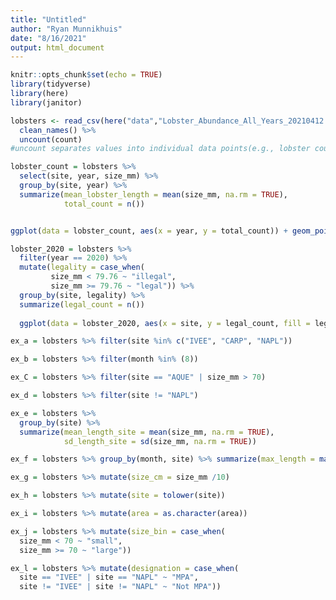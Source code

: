 ```yaml
---
title: "Untitled"
author: "Ryan Munnikhuis"
date: "8/16/2021"
output: html_document
---
```


```r
knitr::opts_chunk$set(echo = TRUE)
library(tidyverse)
library(here)
library(janitor)
```

```r
lobsters <- read_csv(here("data","Lobster_Abundance_All_Years_20210412.csv"), na = c("-99999", "")) %>% 
  clean_names() %>% 
  uncount(count)
#uncount separates values into individual data points(e.g., lobster count at 36g = 3, turns into 36g, 36g, 36g lobster.)

```

```r
lobster_count = lobsters %>% 
  select(site, year, size_mm) %>%
  group_by(site, year) %>% 
  summarize(mean_lobster_length = mean(size_mm, na.rm = TRUE), 
            total_count = n())


ggplot(data = lobster_count, aes(x = year, y = total_count)) + geom_point() + facet_wrap("site") + aes(color = site)
```
```r
lobster_2020 = lobsters %>% 
  filter(year == 2020) %>% 
  mutate(legality = case_when(
         size_mm < 79.76 ~ "illegal",
         size_mm >= 79.76 ~ "legal")) %>% 
  group_by(site, legality) %>% 
  summarize(legal_count = n()) 
         
  ggplot(data = lobster_2020, aes(x = site, y = legal_count, fill = legality)) + geom_col(position = "fill") + aes(color = legality)


```




```r
ex_a = lobsters %>% filter(site %in% c("IVEE", "CARP", "NAPL"))

ex_b = lobsters %>% filter(month %in% (8))

ex_C = lobsters %>% filter(site == "AQUE" | size_mm > 70)

ex_d = lobsters %>% filter(site != "NAPL")
```



```r
ex_e = lobsters %>% 
  group_by(site) %>%
  summarize(mean_length_site = mean(size_mm, na.rm = TRUE),
            sd_length_site = sd(size_mm, na.rm = TRUE))

ex_f = lobsters %>% group_by(month, site) %>% summarize(max_length = max(size_mm, na.rm = TRUE))

ex_g = lobsters %>% mutate(size_cm = size_mm /10)

ex_h = lobsters %>% mutate(site = tolower(site))

ex_i = lobsters %>% mutate(area = as.character(area))

ex_j = lobsters %>% mutate(size_bin = case_when(
  size_mm < 70 ~ "small",
  size_mm >= 70 ~ "large"))

ex_l = lobsters %>% mutate(designation = case_when(
  site == "IVEE" | site == "NAPL" ~ "MPA",
  site != "IVEE" | site != "NAPL" ~ "Not MPA"))
                           
```

